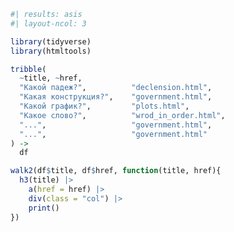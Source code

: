 ```r
#| results: asis
#| layout-ncol: 3

library(tidyverse)
library(htmltools)

tribble(
  ~title, ~href,
  "Какой падеж?",          "declension.html",
  "Какая конструкция?",    "government.html",
  "Какой график?",         "plots.html",
  "Какое слово?",          "wrod_in_order.html",
  "...",                   "government.html",
  "...",                   "government.html"
) ->
  df

walk2(df$title, df$href, function(title, href){
  h3(title) |> 
    a(href = href) |> 
    div(class = "col") |>
    print()
})

```

